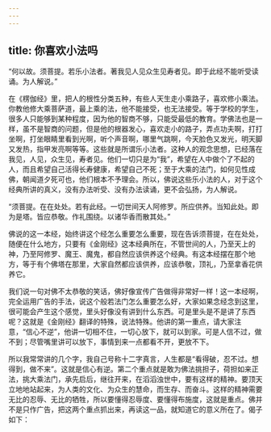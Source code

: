 ```yaml
---
---
---
```

title: 你喜欢小法吗
---




“何以故。须菩提。若乐小法者。著我见人见众生见寿者见。即于此经不能听受读诵。为人解说。”

在《楞伽经》里，把人的根性分类五种，有些人天生走小乘路子，喜欢修小乘法。你教他修大乘菩萨道，最上乘的法，他不能接受，也无法接受。等于学校的学生，很多人只能够到某种程度，因为他的智商不够，只能受最低的教育。学佛法也是一样，虽不是智商的问题，但是他的根器发心，喜欢走小的路子，弄点功夫啊，打打坐啊，打坐眼睛里看到光啊，听个声音啊，哪里气跳啊，今天脸色又发光，明天脚又发热，指甲发亮啊等等。这些就是所谓乐小法者。这种人的观念思想，已经落在我见，人见，众生见，寿者见。他们一切只是为“我”，希望在人中做个了不起的人，而且希望自己活得长寿健康，希望自己不死；至于大乘的法门，如何见性成佛，朝闻道夕死可也，他们根本不予理会。所以，佛说这些乐小法的人，对于这个经典所讲的真义，没有办法听受、没有办法读诵，更不会弘扬，为人解说。

“须菩提。在在处处。若有此经。一切世间天人阿修罗。所应供养。当知此处。即为是塔。皆应恭敬。作礼围绕。以诸华香而散其处。”

佛说的这一本经，始终讲这个经怎么重要怎么重要，现在告诉须菩提，在在处处，随便在什么地方，只要有《金刚经》这本经典所在，不管世间的人，乃至天上的神，乃至阿修罗、魔王、魔鬼，都自然应该供养这个经典。有这本经摆在那个地方，等于有个佛塔在那里，大家自然都应该供养，应该恭敬，顶礼，乃至拿香花供养它。

我们说一句对佛不太恭敬的笑话，佛好像宣传广告做得非常好一样！这一本经啊，完全运用广告的手法，说这个般若法门怎么重要怎么好，大家如果念经念到这里，很可能会产生这个感觉，里头好像没有讲到什么东西。可是里头是不是讲了东西呢？这就是《金刚经》翻译的特殊，说法特殊。他讲的第一重点，请大家注意，“信心不逆”，他讲一切相不住，一切心放下，就可以到家。可是人信不过，做不到；尽管嘴里讲可以放下，事情到来一点都看不开，更放不下。

所以我常常讲的几个字，我自己号称十二字真言，人生都是“看得破，忍不过。想得到，做不来”。这就是信心有逆。第二个重点就是敢为佛法挑担子，荷担如来正法，挑大乘法门，承先启后，继往开来，在滔滔浊世中，要有这样的精神。要顶天立地地站起来，为人类的文化、为众生的慧命，而生存、而奋斗。这样的精神需要无比的忍辱、无比的牺牲，所以要懂得忍辱度、要懂得布施度，这就是重点。佛并不是只作广告，把这两个重点抓出来，再读这一品，就知道它的意义所在了。偈子如下：